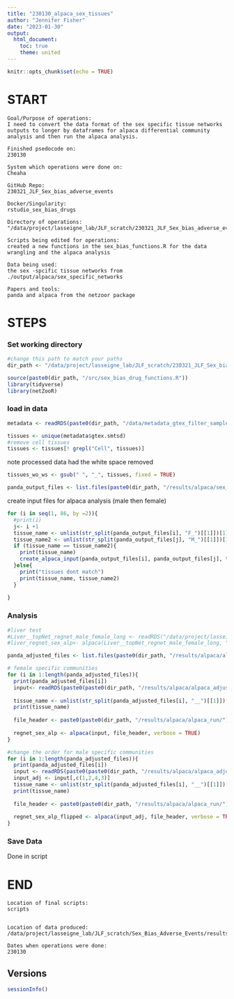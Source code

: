 ```yaml
---
title: "230130_alpaca_sex_tissues"
author: "Jennifer Fisher"
date: "2023-01-30"
output:
  html_document:
    toc: true
    theme: united
---
```


```r
knitr::opts_chunk$set(echo = TRUE)
```

# START 
    Goal/Purpose of operations: 
    I need to convert the data format of the sex specific tissue networks outputs to longer by dataframes for alpaca differential community analysis and then run the alpaca analysis.
    
    Finished psedocode on:
    230130
    
    System which operations were done on: 
    Cheaha
    
    GitHub Repo:
    230321_JLF_Sex_bias_adverse_events
    
    Docker/Singularity: 
    rstudio_sex_bias_drugs
    
    Directory of operations: 
    "/data/project/lasseigne_lab/JLF_scratch/230321_JLF_Sex_bias_adverse_events"
    
    Scripts being edited for operations:
    created a new functions in the sex_bias_functions.R for the data wrangling and the alpaca analysis
    
    Data being used: 
    the sex -spcific tissue networks from ./output/alpaca/sex_specific_networks
    
    Papers and tools:
    panda and alpaca from the netzoor package

# STEPS
### Set working directory 
```r
#change this path to match your paths 
dir_path <- "/data/project/lasseigne_lab/JLF_scratch/230321_JLF_Sex_bias_adverse_events"
```


```r
source(paste0(dir_path, "/src/sex_bias_drug_functions.R"))
library(tidyverse)
library(netZooR)
```


### load in data

```r
metadata <- readRDS(paste0(dir_path, "/data/metadata_gtex_filter_samples.rds"))

tissues <- unique(metadata$gtex.smtsd)
#remove cell tissues
tissues <- tissues[! grepl("Cell", tissues)]
```
note processed data had the white space removed 
```r
tissues_wo_ws <- gsub(" ", "_", tissues, fixed = TRUE)
```

```r
panda_output_files <- list.files(paste0(dir_path, "/results/alpaca/sex_specific_networks"))
```

create input files for alpaca analysis (male then female)
```r
for (i in seq(1, 86, by =2)){
  #print(i)
  j<- i +1
  tissue_name <- unlist(str_split(panda_output_files[i], "F_")[[1]])[1]
  tissue_name2 <- unlist(str_split(panda_output_files[j], "M_")[[1]])[1]
  if (tissue_name == tissue_name2){
    print(tissue_name)
    create_alpaca_input(panda_output_files[i], panda_output_files[j], tissue_name)
  }else{
    print("tissues dont match")
    print(tissue_name, tissue_name2)
  }
  
}
```


### Analysis

```r
#liver test 
#Liver__topNet_regnet_male_female_long <- readRDS("/data/project/lasseigne_lab/JLF_scratch/Sex_Bias_Adverse_Events/output/alpaca/alpaca_adjusted_inputs/Liver__topNet_regnet_male_female_long.rds")
#liver_regnet_sex_alp<- alpaca(Liver__topNet_regnet_male_female_long, "/data/project/lasseigne_lab/JLF_scratch/Sex_Bias_Adverse_Events/output/alpaca/alpaca_run/liver_test", verbose = TRUE)

```


```r
panda_adjusted_files <- list.files(paste0(dir_path, "/results/alpaca/alpaca_adjusted_inputs"))
```

```r
# female specific communities
for (i in 1:length(panda_adjusted_files)){
  print(panda_adjusted_files[i])
  input<- readRDS(paste0(paste0(dir_path, "/results/alpaca/alpaca_adjusted_inputs/"),  panda_adjusted_files[i], sep = ""))
  
  tissue_name <- unlist(str_split(panda_adjusted_files[i], "__")[[1]])[1]
  print(tissue_name)
  
  file_header <- paste0(paste0(dir_path, "/results/alpaca/alpaca_run/"),  tissue_name, "_",sep = "")
  
  regnet_sex_alp <- alpaca(input, file_header, verbose = TRUE)
}
```


```r
#change the order for male specific communities
for (i in 1:length(panda_adjusted_files)){
  print(panda_adjusted_files[i])
  input <- readRDS(paste0(paste0(dir_path, "/results/alpaca/alpaca_adjusted_inputs/"),  panda_adjusted_files[i], sep = ""))
  input_adj <- input[,c(1,2,4,3)]
  tissue_name <- unlist(str_split(panda_adjusted_files[i], "__")[[1]])[1]
  print(tissue_name)
  
  file_header <- paste0(paste0(dir_path, "/results/alpaca/alpaca_run/"), tissue_name, "female", "male" , "_",sep = "")
  
  regnet_sex_alp_flipped <- alpaca(input_adj, file_header, verbose = TRUE)
}
```


### Save Data
Done in script
    
# END
    Location of final scripts:
    scripts
  
    
    Location of data produced:
    /data/project/lasseigne_lab/JLF_scratch/Sex_Bias_Adverse_Events/results/lioness/adjusted_lioness_outputs
    
    Dates when operations were done:
    230130
    
## Versions
```r
sessionInfo()
```